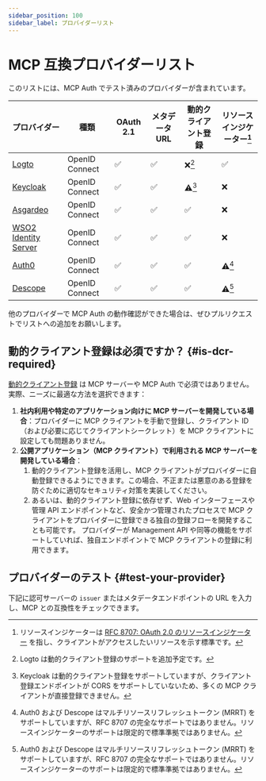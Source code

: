 ```yaml
---
sidebar_position: 100
sidebar_label: プロバイダーリスト
---
```



# MCP 互換プロバイダーリスト

このリストには、MCP Auth でテスト済みのプロバイダーが含まれています。

| プロバイダー                                                  | 種類             | OAuth 2.1 | メタデータ URL | 動的クライアント登録 | リソースインジケーター[^1] |
| ------------------------------------------------------------- | ---------------- | --------- | -------------- | --------------------- | -------------------------- |
| [Logto](https://logto.io)                                     | OpenID Connect   | ✅        | ✅             | ❌[^2]                | ✅                         |
| [Keycloak](https://www.keycloak.org)                          | OpenID Connect   | ✅        | ✅             | ⚠️[^3]                | ❌                         |
| [Asgardeo](https://wso2.com/asgardeo)                         | OpenID Connect   | ✅        | ✅             | ✅                    | ❌                         |
| [WSO2 Identity Server](https://wso2.com/identity-server/)     | OpenID Connect   | ✅        | ✅             | ✅                    | ❌                         |
| [Auth0](https://www.auth0.com)                                | OpenID Connect   | ✅        | ✅             | ✅                    | ⚠️[^4]                    |
| [Descope](https://www.descope.com)                            | OpenID Connect   | ✅        | ✅             | ✅                    | ⚠️[^4]                    |

他のプロバイダーで MCP Auth の動作確認ができた場合は、ぜひプルリクエストでリストへの追加をお願いします。

[^1]: リソースインジケーターは [RFC 8707: OAuth 2.0 のリソースインジケーター](https://datatracker.ietf.org/doc/html/rfc8707) を指し、クライアントがアクセスしたいリソースを示す標準です。

[^2]: Logto は動的クライアント登録のサポートを追加予定です。

[^3]: Keycloak は動的クライアント登録をサポートしていますが、クライアント登録エンドポイントが CORS をサポートしていないため、多くの MCP クライアントが直接登録できません。

[^4]: Auth0 および Descope はマルチリソースリフレッシュトークン (MRRT) をサポートしていますが、RFC 8707 の完全なサポートではありません。リソースインジケーターのサポートは限定的で標準準拠ではありません。

## 動的クライアント登録は必須ですか？ \{#is-dcr-required}

[動的クライアント登録](https://datatracker.ietf.org/doc/html/rfc7591) は MCP サーバーや MCP Auth で必須ではありません。実際、ニーズに最適な方法を選択できます：

1. **社内利用や特定のアプリケーション向けに MCP サーバーを開発している場合**：プロバイダーに MCP クライアントを手動で登録し、クライアント ID（および必要に応じてクライアントシークレット）を MCP クライアントに設定しても問題ありません。
2. **公開アプリケーション（MCP クライアント）で利用される MCP サーバーを開発している場合**：
   1. 動的クライアント登録を活用し、MCP クライアントがプロバイダーに自動登録できるようにできます。この場合、不正または悪意のある登録を防ぐために適切なセキュリティ対策を実装してください。
   2. あるいは、動的クライアント登録に依存せず、Web インターフェースや管理 API エンドポイントなど、安全かつ管理されたプロセスで MCP クライアントをプロバイダーに登録できる独自の登録フローを開発することも可能です。
      プロバイダーが Management API や同等の機能をサポートしていれば、独自エンドポイントで MCP クライアントの登録に利用できます。

## プロバイダーのテスト \{#test-your-provider}

下記に認可サーバーの `issuer` またはメタデータエンドポイントの URL を入力し、MCP との互換性をチェックできます。

<TestProvider />

